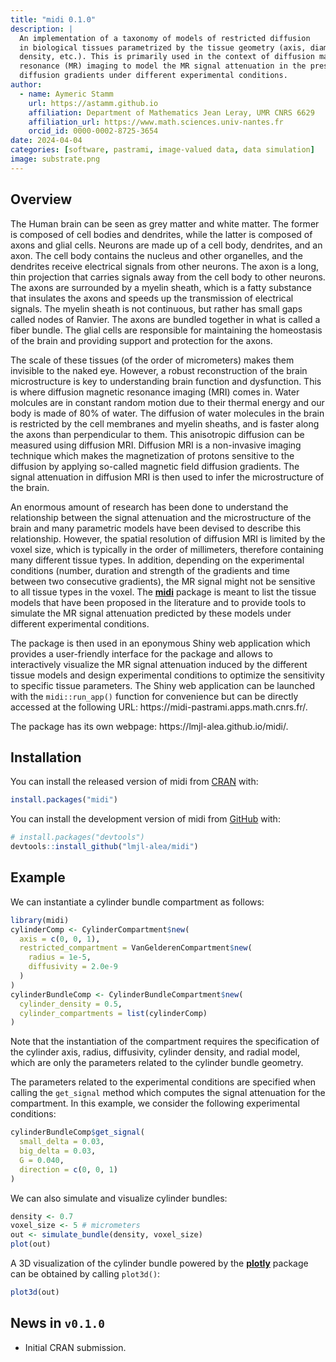```yaml
---
title: "midi 0.1.0"
description: |
  An implementation of a taxonomy of models of restricted diffusion
  in biological tissues parametrized by the tissue geometry (axis, diameter,
  density, etc.). This is primarily used in the context of diffusion magnetic
  resonance (MR) imaging to model the MR signal attenuation in the presence of
  diffusion gradients under different experimental conditions.
author:
  - name: Aymeric Stamm
    url: https://astamm.github.io
    affiliation: Department of Mathematics Jean Leray, UMR CNRS 6629
    affiliation_url: https://www.math.sciences.univ-nantes.fr
    orcid_id: 0000-0002-8725-3654
date: 2024-04-04
categories: [software, pastrami, image-valued data, data simulation]
image: substrate.png
---
```


## Overview

The Human brain can be seen as grey matter and white matter. The former is
composed of cell bodies and dendrites, while the latter is composed of axons and
glial cells. Neurons are made up of a cell body, dendrites, and an axon. The
cell body contains the nucleus and other organelles, and the dendrites receive
electrical signals from other neurons. The axon is a long, thin projection that
carries signals away from the cell body to other neurons. The axons are
surrounded by a myelin sheath, which is a fatty substance that insulates the
axons and speeds up the transmission of electrical signals. The myelin sheath is
not continuous, but rather has small gaps called nodes of Ranvier. The axons are
bundled together in what is called a fiber bundle. The glial cells are
responsible for maintaining the homeostasis of the brain and providing support
and protection for the axons.

The scale of these tissues (of the order of micrometers) makes them invisible to
the naked eye. However, a robust reconstruction of the brain microstructure is
key to understanding brain function and dysfunction. This is where diffusion
magnetic resonance imaging (MRI) comes in. Water molcules are in constant random
motion due to their thermal energy and our body is made of 80% of water. The
diffusion of water molecules in the brain is restricted by the cell membranes
and myelin sheaths, and is faster along the axons than perpendicular to them.
This anisotropic diffusion can be measured using diffusion MRI. Diffusion MRI is
a non-invasive imaging technique which makes the magnetization of protons
sensitive to the diffusion by applying so-called magnetic field diffusion
gradients. The signal attenuation in diffusion MRI is then used to infer the
microstructure of the brain.

An enormous amount of research has been done to understand the relationship
between the signal attenuation and the microstructure of the brain and many
parametric models have been devised to describe this relationship. However, the
spatial resolution of diffusion MRI is limited by the voxel size, which is
typically in the order of millimeters, therefore containing many different
tissue types. In addition, depending on the experimental conditions (number,
duration and strength of the gradients and time between two consecutive
gradients), the MR signal might not be sensitive to all tissue types in the
voxel. The [**midi**](https://lmjl-alea.github.io/midi/) package is meant to
list the tissue models that have been proposed in the literature and to provide
tools to simulate the MR signal attenuation predicted by these models under
different experimental conditions.

The package is then used in an eponymous Shiny web application which provides a
user-friendly interface for the package and allows to interactively visualize
the MR signal attenuation induced by the different tissue models and design
experimental conditions to optimize the sensitivity to specific tissue
parameters. The Shiny web application can be launched with the `midi::run_app()`
function for convenience but can be directly accessed at the following URL:
https://midi-pastrami.apps.math.cnrs.fr/.

The package has its own webpage: https://lmjl-alea.github.io/midi/.

## Installation

You can install the released version of midi from
[CRAN](https://CRAN.R-project.org) with:

``` r
install.packages("midi")
```

You can install the development version of midi from
[GitHub](https://github.com/) with:

``` r
# install.packages("devtools")
devtools::install_github("lmjl-alea/midi")
```

## Example

We can instantiate a cylinder bundle compartment as follows:

```r
library(midi)
cylinderComp <- CylinderCompartment$new(
  axis = c(0, 0, 1),
  restricted_compartment = VanGelderenCompartment$new(
    radius = 1e-5,
    diffusivity = 2.0e-9
  )
)
cylinderBundleComp <- CylinderBundleCompartment$new(
  cylinder_density = 0.5,
  cylinder_compartments = list(cylinderComp)
)
```

Note that the instantiation of the compartment requires the specification of the
cylinder axis, radius, diffusivity, cylinder density, and radial model, which
are only the parameters related to the cylinder bundle geometry.

The parameters related to the experimental conditions are specified when calling
the `get_signal` method which computes the signal attenuation for the
compartment. In this example, we consider the following experimental conditions:

```r
cylinderBundleComp$get_signal(
  small_delta = 0.03,
  big_delta = 0.03,
  G = 0.040,
  direction = c(0, 0, 1)
)
```

We can also simulate and visualize cylinder bundles:

```r
density <- 0.7
voxel_size <- 5 # micrometers
out <- simulate_bundle(density, voxel_size)
plot(out)
```

A 3D visualization of the cylinder bundle powered by the
[**plotly**](https://plotly.com/r/) package can be obtained by calling
`plot3d()`:

```r
plot3d(out)
```

## News in `v0.1.0`

* Initial CRAN submission.
